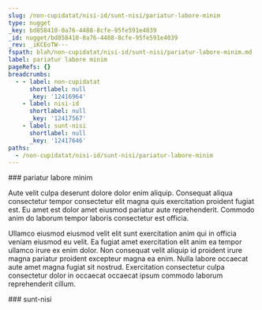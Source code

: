 ```yaml
---
slug: /non-cupidatat/nisi-id/sunt-nisi/pariatur-labore-minim
type: nugget
_key: bd858410-0a76-4488-8cfe-95fe591e4039
_id: nugget/bd858410-0a76-4488-8cfe-95fe591e4039
_rev: _iKCEoTW---
fspath: blah/non-cupidatat/nisi-id/sunt-nisi/pariatur-labore-minim.md
label: pariatur labore minim
pageRefs: {}
breadcrumbs:
  - - label: non-cupidatat
      shortlabel: null
      _key: '12416964'
    - label: nisi-id
      shortlabel: null
      _key: '12417567'
    - label: sunt-nisi
      shortlabel: null
      _key: '12417646'
paths:
  - /non-cupidatat/nisi-id/sunt-nisi/pariatur-labore-minim
---
```


<NuggetArea>
<Nugget slug="/non-cupidatat/nisi-id/sunt-nisi/pariatur-labore-minim" type="nugget" _key="bd858410-0a76-4488-8cfe-95fe591e4039" _id="nugget/bd858410-0a76-4488-8cfe-95fe591e4039" _rev="_iKCEoTW---" fspath="blah/non-cupidatat/nisi-id/sunt-nisi/pariatur-labore-minim.md" label="pariatur labore minim" paths="/non-cupidatat/nisi-id/sunt-nisi/pariatur-labore-minim">
<NuggetBody>
### pariatur labore minim

Aute velit culpa deserunt dolore dolor enim aliquip. Consequat aliqua consectetur tempor consectetur elit magna quis exercitation proident fugiat est. Eu amet est dolor amet eiusmod pariatur aute reprehenderit. Commodo anim do laborum tempor laboris consectetur est officia.

Ullamco eiusmod eiusmod velit elit sunt exercitation anim qui in officia veniam eiusmod eu velit. Ea fugiat amet exercitation elit anim ea tempor ullamco irure ex enim dolor. Non consequat velit aliquip id proident irure magna pariatur proident excepteur magna ea enim. Nulla labore occaecat aute amet magna fugiat sit nostrud. Exercitation consectetur culpa consectetur dolor in occaecat occaecat ipsum commodo laborum reprehenderit cillum.

</NuggetBody>
<Breadcrumbs>
<Crumbs>
<Crumb _key="12416964" label="non-cupidatat" /><Crumb _key="12417567" label="nisi-id" /><Crumb _key="12417646" label="sunt-nisi" />
</Crumbs>
</Breadcrumbs>
</Nugget>

<NuggetsInbound>
</NuggetsInbound>
<NuggetsOutbound>
</NuggetsOutbound>
</NuggetArea>
<PassagesInbound>
<Passage direction="inbound" type="passage" _key="12417646" _id="passage/12417646" _rev="_iKCEoTO---" label="sunt-nisi" passage="sunt-nisi" fspath="blah/non-cupidatat/nisi-id/sunt-nisi" paths="/non-cupidatat/nisi-id/sunt-nisi" slug="/non-cupidatat/nisi-id/sunt-nisi">
<NuggetBody>
### sunt-nisi

</NuggetBody>
<Breadcrumbs>
<Crumbs>
<Crumb _key="12416964" label="non-cupidatat" /><Crumb _key="12417567" label="nisi-id" />
</Crumbs>
</Breadcrumbs>
</Passage>

</PassagesInbound>
<PassagesOutbound>
</PassagesOutbound>
